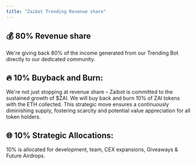 ```yaml
---
title: "Zaibot Trending Revenue share"
---
```


## 💰 80% Revenue share

We're giving back 80% of the income generated from our Trending Bot directly to our dedicated community.

## 🔥 10% Buyback and Burn:

We're not just stopping at revenue share – Zaibot is committed to the sustained growth of $ZAI. We will
buy back and burn 10% of ZAI tokens with the ETH collected. This strategic move ensures a continuously
diminishing supply, fostering scarcity and potential value appreciation for all token holders.

## 🌐 10% Strategic Allocations:

10% is allocated for development, team, CEX expansions, Giveaways & Future
Airdrops.
